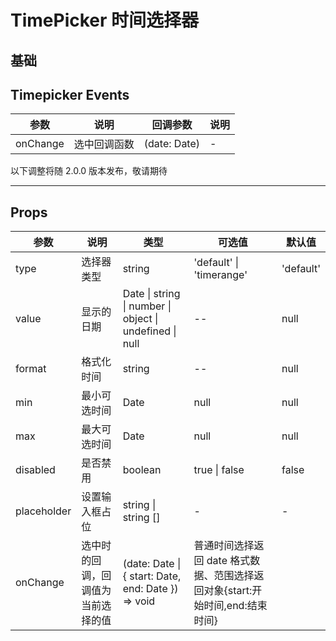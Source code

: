 # TimePicker 时间选择器

## 基础


<DemoBase />

## Timepicker Events

| 参数     | 说明         | 回调参数     | 说明 |
| -------- | ------------ | ------------ | ---- |
| onChange | 选中回调函数 | (date: Date) | -    |

<div style={{ position: 'relative' }}>
  <span
    style={{
      position: 'absolute',
      background: '#fff',
      left: '50%',
      transform: 'translate(-50%, -50%)',
      fontSize: '14px',
      padding: 8,
      color: '#999'
    }}
  >
    以下调整将随 2.0.0 版本发布，敬请期待
  </span>
  <hr style={{ marginTop: 50, marginBottom: 20, border: '0.5px dashed #c8c8c8' }} />
</div>

## Props

| 参数        | 说明                               | 类型                                                    | 可选值                                                                        | 默认值    |
| ----------- | ---------------------------------- | ------------------------------------------------------- | ----------------------------------------------------------------------------- | --------- |
| type        | 选择器类型                         | string                                                  | 'default' \| 'timerange'                                                      | 'default' |
| value       | 显示的日期                         | Date \| string \| number \| object \| undefined \| null | --                                                                            | null      |
| format      | 格式化时间                         | string                                                  | --                                                                            | null      |
| min         | 最小可选时间                       | Date                                                    | null                                                                          | null      |
| max         | 最大可选时间                       | Date                                                    | null                                                                          | null      |
| disabled    | 是否禁用                           | boolean                                                 | true \| false                                                                 | false     |
| placeholder | 设置输入框占位                     | string \| string []                                     | -                                                                             | -         |
| onChange    | 选中时的回调，回调值为当前选择的值 | (date: Date \| { start: Date, end: Date }) => void      | 普通时间选择返回 date 格式数据、范围选择返回对象{start:开始时间,end:结束时间} |
